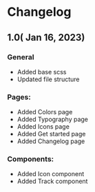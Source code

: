 
<Meta title="Changelog" />

# Changelog

## **1.0( Jan 16, 2023)**
### General
- Added base scss
- Updated file structure  

### Pages:
- Added Colors page
- Added Typography page
- Added Icons page
- Added Get started page
- Added Changelog page

### Components:
- Added Icon component
- Added Track component
